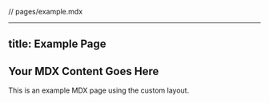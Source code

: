 // pages/example.mdx

---
title: Example Page
---

## Your MDX Content Goes Here

This is an example MDX page using the custom layout.

<ExampleContent />
